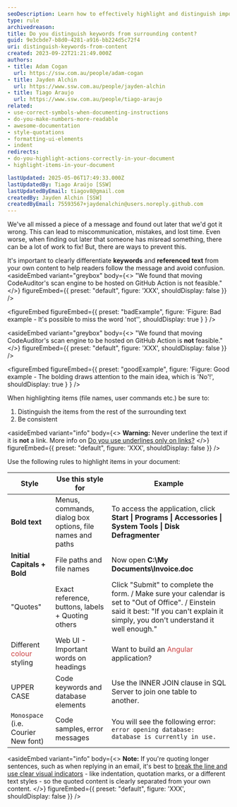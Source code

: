 ```yaml
---
seoDescription: Learn how to effectively highlight and distinguish important keywords and referenced text in your documentation to ensure clarity and prevent misinterpretation.
type: rule
archivedreason:
title: Do you distinguish keywords from surrounding content?
guid: 9e3cbde7-b8d0-4281-a916-bb224d5c72f4
uri: distinguish-keywords-from-content
created: 2023-09-22T21:21:49.000Z
authors:
- title: Adam Cogan
  url: https://ssw.com.au/people/adam-cogan
- title: Jayden Alchin
  url: https://www.ssw.com.au/people/jayden-alchin
- title: Tiago Araujo
  url: https://www.ssw.com.au/people/tiago-araujo
related:
- use-correct-symbols-when-documenting-instructions
- do-you-make-numbers-more-readable
- awesome-documentation
- style-quotations
- formatting-ui-elements
- indent
redirects:
- do-you-highlight-actions-correctly-in-your-document
- highlight-items-in-your-document

lastUpdated: 2025-05-06T17:49:33.000Z
lastUpdatedBy: Tiago Araújo [SSW]
lastUpdatedByEmail: tiagov8@gmail.com
createdBy: Jayden Alchin [SSW]
createdByEmail: 75593567+jaydenalchin@users.noreply.github.com
---
```


We've all missed a piece of a message and found out later that we'd got it wrong. This can lead to miscommunication, mistakes, and lost time. Even worse, when finding out later that someone has misread something, there can be a lot of work to fix! But, there are ways to prevent this.

It's important to clearly differentiate **keywords** and **referenced text** from your own content to help readers follow the message and avoid confusion.
<asideEmbed
  variant="greybox"
  body={<>
    "We found that moving CodeAuditor's scan engine to be hosted on GitHub Action is not feasible."
  </>}
  figureEmbed={{
    preset: "default",
    figure: 'XXX',
    shouldDisplay: false
  }}
/>

<figureEmbed figureEmbed={{
  preset: "badExample",
  figure: 'Figure: Bad example - It\'s possible to miss the word \'not\'',
  shouldDisplay: true
} } />


<asideEmbed
  variant="greybox"
  body={<>
    "We found that moving CodeAuditor's scan engine to be hosted on GitHub Action is **not** feasible."
  </>}
  figureEmbed={{
    preset: "default",
    figure: 'XXX',
    shouldDisplay: false
  }}
/>

<figureEmbed figureEmbed={{
  preset: "goodExample",
  figure: 'Figure: Good example - The bolding draws attention to the main idea, which is \'No\'!',
  shouldDisplay: true
} } />


When highlighting items (file names, user commands etc.) be sure to:

1. Distinguish the items from the rest of the surrounding text
2. Be consistent

<asideEmbed
  variant="info"
  body={<>
    **Warning:** Never underline the text if it is **not** a link. More info on [Do you use underlines only on links?](/do-you-use-underlines-only-on-links)
  </>}
  figureEmbed={{
    preset: "default",
    figure: 'XXX',
    shouldDisplay: false
  }}
/>

Use the following rules to highlight items in your document:

| Style | Use this style for | Example |
| --- | --- | --- |
| **Bold text**  | Menus, commands, dialog box options, file names and paths | To access the application, click  **Start \| Programs \| Accessories \| System Tools \| Disk Defragmenter**  |
| **Initial Capitals + Bold**  | File paths and file names |  Now open  **C:\My Documents\Invoice.doc**  |
| "Quotes" |  Exact reference, buttons, labels + Quoting others | Click "Submit" to complete the form. / Make sure your calendar is set to "Out of Office". / Einstein said it best: "If you can't explain it simply, you don't understand it well enough." |
| Different <span style="color:#cc4141">colour</span> styling | Web UI - Important words on headings | Want to build an <span style="color:#cc4141">Angular</span> application? |
| UPPER CASE | Code keywords and database elements | Use the INNER JOIN clause in SQL Server to join one table to another. |
| `Monospace` (i.e. Courier New font) | Code samples, error messages | You will see the following error: `error opening database: database is currently in use.` |

<asideEmbed
  variant="info"
  body={<>
    **Note:** If you're quoting longer sentences, such as when replying in an email, it's best to [break the line and use clear visual indicators](/style-quotations) - like indentation, quotation marks, or a different text styles - so the quoted content is clearly separated from your own content.
  </>}
  figureEmbed={{
    preset: "default",
    figure: 'XXX',
    shouldDisplay: false
  }}
/>
